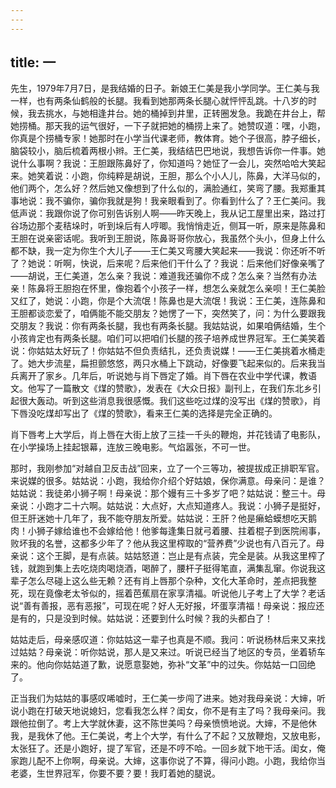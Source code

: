```yaml
---
---
---
```

title: 一
---




先生，1979年7月7日，是我结婚的日子。新娘王仁美是我小学同学。王仁美与我一样，也有两条仙鹤般的长腿。我看到她那两条长腿心就怦怦乱跳。十八岁的时候，我去挑水，与她相逢井台。她的桶掉到井里，正转圈发急。我跪在井台上，帮她捞桶。那天我的运气很好，一下子就把她的桶捞上来了。她赞叹道：嘿，小跑，你真是个捞桶专家！她那时在小学当代课老师，教体育。她个子很高，脖子细长，脑袋较小，脑后梳着两根小辫。王仁美，我结结巴巴地说，我想告诉你一件事。她说什么事啊？我说：王胆跟陈鼻好了，你知道吗？她怔了一会儿，突然哈哈大笑起来。她笑着说：小跑，你纯粹是胡说，王胆，那么个小人儿，陈鼻，大洋马似的，他们两个，怎么好？然后她又像想到了什么似的，满脸通红，笑弯了腰。我郑重其事地说：我不骗你，骗你我就是狗！我亲眼看到了。你看到什么了？王仁美问。我低声说：我跟你说了你可别告诉别人啊——昨天晚上，我从记工屋里出来，路过打谷场边那个麦秸垛时，听到垛后有人哼唧。我悄悄走近，侧耳一听，原来是陈鼻和王胆在说亲密话呢。我听到王胆说，陈鼻哥哥你放心，我虽然个头小，但身上什么都不缺，我一定为你生个大儿子——王仁美又弯腰大笑起来——我说：你还听不听了？她说：听啊，快说，后来呢？后来他们干什么了？我说：后来他们好像亲嘴了——胡说，王仁美道，怎么亲？我说：难道我还骗你不成？怎么亲？当然有办法亲！陈鼻将王胆抱在怀里，像抱着个小孩子一样，想怎么亲就怎么亲呗！王仁美脸又红了，她说：小跑，你是个大流氓！陈鼻也是大流氓！我说：王仁美，连陈鼻和王胆都谈恋爱了，咱俩能不能交朋友？她愣了一下，突然笑了，问：为什么要跟我交朋友？我说：你有两条长腿，我也有两条长腿。我姑姑说，如果咱俩结婚，生个小孩肯定也有两条长腿。咱们可以把咱们长腿的孩子培养成世界冠军。王仁美笑着说：你姑姑太好玩了！你姑姑不但负责结扎，还负责说媒！——王仁美挑着水桶走了。她大步流星，扁担颤悠悠，两只水桶上下跳动，好像要飞起来似的。后来我当兵离开了家乡。几年后，听说她与肖下唇定了婚。肖下唇在农业中学代课，教语文。他写了一篇散文《煤的赞歌》，发表在《大众日报》副刊上，在我们东北乡引起很大轰动。听到这些消息我很感慨。我们这些吃过煤的没写出《煤的赞歌》，肖下唇没吃煤却写出了《煤的赞歌》，看来王仁美的选择是完全正确的。

肖下唇考上大学后，肖上唇在大街上放了三挂一千头的鞭炮，并花钱请了电影队，在小学操场上挂起银幕，连放三晚电影。气焰嚣张，不可一世。

那时，我刚参加“对越自卫反击战”回来，立了一个三等功，被提拔成正排职军官。来说媒的很多。姑姑说：小跑，我给你介绍个好姑娘，保你满意。母亲问：是谁？姑姑说：我徒弟小狮子啊！母亲说：那个嫚有三十多岁了吧？姑姑说：整三十。母亲说：小跑才二十六啊。姑姑说：大点好，大点知道疼人。我说：小狮子是挺好，但王肝迷她十几年了，我不能夺朋友所爱。姑姑说：王肝？他是癞蛤蟆想吃天鹅肉！小狮子嫁给谁也不会嫁给他！他爹每逢集日就弓着腰、拄着棍子到医院闹事，败坏我的名誉，这都多少年了？他从我这里榨取的“营养费”少说也有八百元了。母亲说：这个王脚，是有点装。姑姑怒道：岂止是有点装，完全是装。从我这里榨了钱，就跑到集上去吃烧肉喝烧酒，喝醉了，腰杆子挺得笔直，满集乱窜。你说我这辈子怎么尽碰上这么些无赖？还有肖上唇那个杂种，文化大革命时，差点把我整死，现在竟像老太爷似的，摇着芭蕉扇在家享清福。听说他儿子考上了大学？老话说“善有善报，恶有恶报”，可现在呢？好人无好报，坏蛋享清福！母亲说：报应还是有的，只是没到时候。姑姑说：还要到什么时候？我的头都白了！

姑姑走后，母亲感叹道：你姑姑这一辈子也真是不顺。我问：听说杨林后来又来找过姑姑？母亲说：听你姑说，那人是又来过。听说已经当了地区的专员，坐着轿车来的。他向你姑姑道了歉，说愿意娶她，弥补“文革”中的过失。你姑姑一口回绝了。

正当我们为姑姑的事感叹唏嘘时，王仁美一步闯了进来。她对我母亲说：大婶，听说小跑在打破天地说媳妇，您看我怎么样？闺女，你不是有主了吗？我母亲问。我跟他拉倒了。考上大学就休妻，这不陈世美吗？母亲愤愤地说。大婶，不是他休我，是我休了他。王仁美说，考上个大学，有什么了不起？又放鞭炮，又放电影，太张狂了。还是小跑好，提了军官，还是不哼不哈。一回乡就下地干活。闺女，俺家跑儿配不上你啊，母亲说。大婶，这事你说了不算，得问小跑。小跑，我给你当老婆，生世界冠军，你要不要？要！我盯着她的腿说。